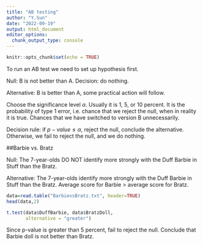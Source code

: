 ```yaml
---
title: "AB testing"
author: "Y.Sun"
date: "2022-09-19"
output: html_document
editor_options: 
  chunk_output_type: console
---
```


```r
knitr::opts_chunk$set(echo = TRUE)
```

To run an AB test we need to set up hypothesis first. 

\vspace{2mm}

Null: B is not better than A. Decision: do nothing.

Alternative: B is better than A, some practical action will follow.


Choose the significance level $\alpha$. Usually it is 1, 5, or 10 percent. It is the probability of type 1 error, i.e. chance that we reject the null, when in reality it is true. Chances that we have switched to version B unnecessarily.

Decision rule: if $p-value \leq \alpha$, reject the null, conclude the alternative. Otherwise, we fail to reject the null, and we do nothing. 

##Barbie vs. Bratz

Null: The 7-year-olds DO NOT identify more strongly with the Duff Barbie in Stuff than the Bratz.

Alternative: The 7-year-olds identify more strongly with the Duff Barbie in Stuff than the Bratz. Average score for Barbie > average score for Bratz.

```r
data=read.table("BarbievsBratz.txt", header=TRUE)
head(data,2)

t.test(data$DuffBarbie, data$BratzDoll, 
       alternative = "greater")

```

Since p-value is greater than 5 percent, fail to reject the null. Conclude that Barbie doll is not better than Bratz.







